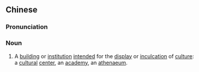 ==Chinese==
{{zh-forms|s=文化馆|type=21|[[cultural]]|[[building]] or [[place]] for cultural activities}}

===Pronunciation===
{{zh-pron
|m=wénhuàguǎn
|c=man4 faa3 gun2
|cat=n
}}

===Noun===
{{zh-noun}}

# A [[building]] or [[institution]] [[intend]]ed for the [[display]] or [[inculcation]] of [[culture]]: a [[cultural]] [[center]], an [[academy]], an [[athenaeum]].